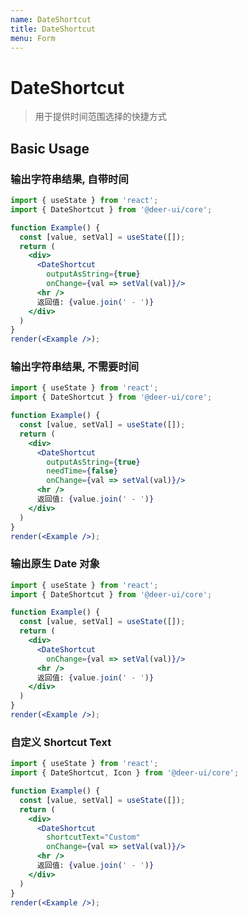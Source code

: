 ```yaml
---
name: DateShortcut
title: DateShortcut
menu: Form
---
```


# DateShortcut

> 用于提供时间范围选择的快捷方式

## Basic Usage

### 输出字符串结果, 自带时间

```jsx live noInline
import { useState } from 'react';
import { DateShortcut } from '@deer-ui/core';

function Example() {
  const [value, setVal] = useState([]);
  return (
    <div>
      <DateShortcut
        outputAsString={true}
        onChange={val => setVal(val)}/>
      <hr />
      返回值: {value.join(' - ')}
    </div>
  )
}
render(<Example />);
```

### 输出字符串结果, 不需要时间

```jsx live noInline
import { useState } from 'react';
import { DateShortcut } from '@deer-ui/core';

function Example() {
  const [value, setVal] = useState([]);
  return (
    <div>
      <DateShortcut
        outputAsString={true}
        needTime={false}
        onChange={val => setVal(val)}/>
      <hr />
      返回值: {value.join(' - ')}
    </div>
  )
}
render(<Example />);
```

### 输出原生 Date 对象

```jsx live noInline
import { useState } from 'react';
import { DateShortcut } from '@deer-ui/core';

function Example() {
  const [value, setVal] = useState([]);
  return (
    <div>
      <DateShortcut
        onChange={val => setVal(val)}/>
      <hr />
      返回值: {value.join(' - ')}
    </div>
  )
}
render(<Example />);
```

### 自定义 Shortcut Text

```jsx live noInline
import { useState } from 'react';
import { DateShortcut, Icon } from '@deer-ui/core';

function Example() {
  const [value, setVal] = useState([]);
  return (
    <div>
      <DateShortcut
        shortcutText="Custom"
        onChange={val => setVal(val)}/>
      <hr />
      返回值: {value.join(' - ')}
    </div>
  )
}
render(<Example />);
```
